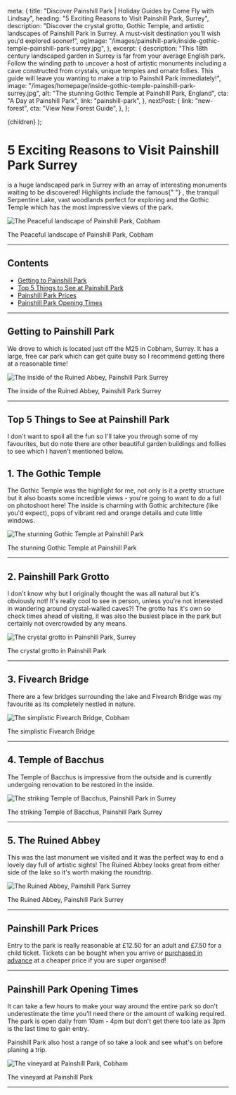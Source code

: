 
  meta: {
    title: "Discover Painshill Park | Holiday Guides by Come Fly with Lindsay",
    heading: "5 Exciting Reasons to Visit Painshill Park, Surrey",
    description:
      "Discover the crystal grotto, Gothic Temple, and artistic landscapes of Painshill Park in Surrey. A must-visit destination you'll wish you'd explored sooner!",
    ogImage:
      "/images/painshill-park/inside-gothic-temple-painshill-park-surrey.jpg",
  },
  excerpt: {
    description:
      "This 18th century landscaped garden in Surrey is far from your average English park. Follow the winding path to uncover a host of artistic monuments including a cave constructed from crystals, unique temples and ornate follies. This guide will leave you wanting to make a trip to Painshill Park immediately!",
    image: "/images/homepage/inside-gothic-temple-painshill-park-surrey.jpg",
    alt: "The stunning Gothic Temple at Painshill Park, England",
    cta: "A Day at Painshill Park",
    link: "painshill-park",
  },
  nextPost: {
    link: "new-forest",
    cta: "View New Forest Guide",
  },
};

  <BlogPost details={details}>{children}</BlogPost>
);

# 5 Exciting Reasons to Visit Painshill Park Surrey

<PostDetails dateUpdated="May 2019" />

<p>
  <ExternalLink cta="Painshill Park" href="https://www.painshill.co.uk/" /> is a
  huge landscaped park in Surrey with an array of interesting monuments waiting
  to be discovered! Highlights include the famous{" "}
  <ExternalLink
    cta="Painshill crystal grotto"
    href="https://www.painshill.co.uk/crystal-grotto/"
  />
  , the tranquil Serpentine Lake, vast woodlands perfect for exploring and the Gothic
  Temple which has the most impressive views of the park.
</p>

![The Peaceful landscape of Painshill Park, Cobham](/images/painshill-park/landscaped-gardens-painshill-park-cobham.jpg)

<figcaption>The Peaceful landscape of Painshill Park, Cobham</figcaption>

---

## Contents

- [Getting to Painshill Park](#getting-there)
- [Top 5 Things to See at Painshill Park](#things-to-see)
- [Painshill Park Prices](#prices)
- [Painshill Park Opening Times](#hours)

---

## Getting to Painshill Park<a name="getting-there"></a>

We drove to <ExternalLink
cta="Painshill Park"
href="https://www.painshill.co.uk/contact-painshill/"
/> which is located just off the M25 in Cobham, Surrey. It has a large, free car park which can get quite busy so I recommend getting there at a reasonable time!

![The inside of the Ruined Abbey, Painshill Park Surrey](/images/painshill-park/front-ruined-abbey-painshill-park-surrey.jpg)

<figcaption>The inside of the Ruined Abbey, Painshill Park Surrey</figcaption>

---

## Top 5 Things to See at Painshill Park<a name="things-to-see"></a>

I don't want to spoil all the fun so I'll take you through some of my favourites, but do note there are other beautiful garden buildings and follies to see which I haven't mentioned below.

## 1. The Gothic Temple

The Gothic Temple was the highlight for me, not only is it a pretty structure but it also boasts some incredible views - you're going to want to do a full on photoshoot here! The inside is charming with Gothic architecture (like you'd expect), pops of vibrant red and orange details and cute little windows.

![The stunning Gothic Temple at Painshill Park](/images/painshill-park/gothic-temple-painshill-park-surrey.jpg)

<figcaption>The stunning Gothic Temple at Painshill Park</figcaption>

---

## 2. Painshill Park Grotto

I don't know why but I originally thought the <ExternalLink
cta="crystal grotto"
href="https://www.painshill.co.uk/crystal-grotto/"
/> was all natural but it's obviously not! It's really cool to see in person, unless you're not interested in wandering around crystal-walled caves?! The grotto has it's own <ExternalLink
cta="opening hours"
href="https://www.painshill.co.uk/crystal-grotto/"
/> so check times ahead of visiting, it was also the busiest place in the park but certainly not overcrowded by any means.

![The crystal grotto in Painshill Park, Surrey](/images/painshill-park/painshill-park-crystal-grotto-surrey.jpg)

<figcaption>The crystal grotto in Painshill Park</figcaption>

---

## 3. Fivearch Bridge

There are a few bridges surrounding the lake and Fivearch Bridge was my favourite as its completely nestled in nature.

![The simplistic Fivearch Bridge, Cobham](/images/painshill-park/fivearch-bridge-painshill-park-cobham.jpg)

<figcaption>The simplistic Fivearch Bridge</figcaption>

---

## 4. Temple of Bacchus

The Temple of Bacchus is impressive from the outside and is currently undergoing renovation to be restored in the inside.

![The striking Temple of Bacchus, Painshill Park in Surrey](/images/painshill-park/temple-of-bacchus-painshill-park.jpg)

<figcaption>The striking Temple of Bacchus, Painshill Park Surrey</figcaption>

---

## 5. The Ruined Abbey

This was the last monument we visited and it was the perfect way to end a lovely day full of artistic sights! The Ruined Abbey looks great from either side of the lake so it's worth making the roundtrip.

![The Ruined Abbey, Painshill Park Surrey](/images/painshill-park/ruined-abbey-painshill-park.jpg)

<figcaption>The Ruined Abbey, Painshill Park Surrey</figcaption>

---

## Painshill Park Prices<a name="prices"></a>

Entry to the park is really reasonable at £12.50 for an adult <ExternalLink
cta="ticket"
href="https://www.painshill.co.uk/visit-us/ticket-prices-booking/"
/> and £7.50 for a child ticket. Tickets can be bought when you arrive or [purchased in advance](https://shop.myonlinebooking.co.uk/Painshill/buy.aspx?tid=20) at a cheaper price if you are super organised!

---

## Painshill Park Opening Times<a name="hours"></a>

It can take a few hours to make your way around the entire park so don't underestimate the time you'll need there or the amount of walking required. The park is open daily from 10am - 4pm but don't get there too late as 3pm is the last time to gain entry.

Painshill Park also host a range of <ExternalLink
cta="events"
href="https://www.painshill.co.uk/events-at-painshill/"
/> so take a look and see what's on before planing a trip.

![The vineyard at Painshill Park, Cobham](/images/painshill-park/painshill-park-vineyard.jpg)

<figcaption>The vineyard at Painshill Park</figcaption>

---
